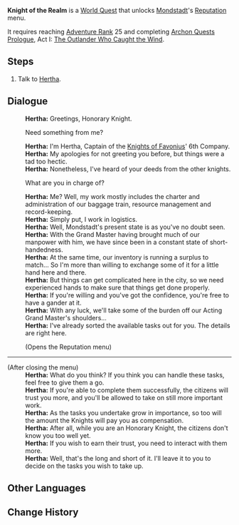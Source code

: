 {{Quest Infobox
|id            = 70650
|type          = World
|region        = Mondstadt
|area          = Starfell Valley
|summary       = [[Hertha]] asks the Traveler to help with tasks within Mondstadt. Mondstadt's reputation system is unlocked.
|requirement   = Complete [[The Outlander Who Caught the Wind]] and reach [[Adventure Rank]] 25
|startLocation = [[City of Mondstadt|Mondstadt]], [[Mondstadt]]
|mora          = 200,000
|other         = {{Card|Hero's Wit|2}}
|characters    = Hertha; Traveler
}}
'''Knight of the Realm''' is a [[World Quest]] that unlocks [[Mondstadt]]'s [[Reputation]] menu.

It requires reaching [[Adventure Rank]] 25 and completing [[Archon Quests]] [[Prologue]], Act I: [[The Outlander Who Caught the Wind]].

==Steps==
#Talk to [[Hertha]].

==Dialogue==
{{Quest Description|The Knight of Favonius, [[Hertha]], seems to want a word with you...}}
{{Dialogue start}}
:'''Hertha:''' Greetings, Honorary Knight.
:{{DIcon}} Need something from me?
:'''Hertha:''' I'm Hertha, Captain of the [[Knights of Favonius]]' 6th Company.
:'''Hertha:''' My apologies for not greeting you before, but things were a tad too hectic.
:'''Hertha:''' Nonetheless, I've heard of your deeds from the other knights.
:{{DIcon}} What are you in charge of?
:'''Hertha:''' Me? Well, my work mostly includes the charter and administration of our baggage train, resource management and record-keeping.
:'''Hertha:''' Simply put, I work in logistics.
:'''Hertha:''' Well, Mondstadt's present state is as you've no doubt seen.
:'''Hertha:''' With the Grand Master having brought much of our manpower with him, we have since been in a constant state of short-handedness.
:'''Hertha:''' At the same time, our inventory is running a surplus to match... So I'm more than willing to exchange some of it for a little hand here and there.
:'''Hertha:''' But things can get complicated here in the city, so we need experienced hands to make sure that things get done properly.
:'''Hertha:''' If you're willing and you've got the confidence, you're free to have a gander at it.
:'''Hertha:''' With any luck, we'll take some of the burden off our Acting Grand Master's shoulders...
:'''Hertha:''' I've already sorted the available tasks out for you. The details are right here.
:;(Opens the Reputation menu)
----
;(After closing the menu)
:'''Hertha:''' What do you think? If you think you can handle these tasks, feel free to give them a go.
:'''Hertha:''' If you're able to complete them successfully, the citizens will trust you more, and you'll be allowed to take on still more important work.
:'''Hertha:''' As the tasks you undertake grow in importance, so too will the amount the Knights will pay you as compensation.
:'''Hertha:''' After all, while you are an Honorary Knight, the citizens don't know you too well yet.
:'''Hertha:''' If you wish to earn their trust, you need to interact with them more.
:'''Hertha:''' Well, that's the long and short of it. I'll leave it to you to decide on the tasks you wish to take up.
{{Dialogue end}}

==Other Languages==
{{Other Languages
|en      = Knight of the Realm
|zhs     = 蒙德城的骑士
|zhs_rm  = Méngdéchéng de Qíshì
|zht     = 蒙德城的騎士
|zht_rm  = Méngdéchéng de Qíshì
|zh_tl   = Mondstadt's Knight
|ja      = モンド城の騎士
|ja_rm   = Mondo-jou no Kishi
|ja_tl   = Knight of Mondstadt
|ko      = 몬드성의 기사
|ko_rm   = Mondeuseong-ui Gisa
|ko_tl   = Knight of the Mondstadt
|es      = La caballera de Mondstadt
|es_tl   = The (Female) Knight of Mondstadt
|fr      = Chevalier de Mondstadt
|fr_tl   = Knight of Mondstadt
|ru      = Мондштадтский рыцарь
|ru_tl   = 
|th      = อัศวินแห่ง Mondstadt
|th_rm   = 
|th_tl   = 
|vi      = Kỵ Sĩ Mondstadt
|vi_tl   = 
|de      = Ritter von Mondstadt
|de_tl   = Knight of Mondstadt
|id      = Knight Mondstadt
|pt      = Cavaleiro da Cidade de Mondstadt
|pt_tl   = 
}}

==Change History==
{{Change History|1.1}}